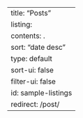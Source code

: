 ---
title: "Posts"
listing:
  contents: .
  sort: "date desc"
  type: default
  sort-ui: false
  filter-ui: false
  id: sample-listings
redirect: /post/
---